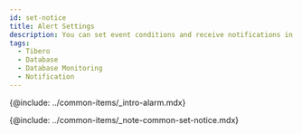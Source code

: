 ```yaml
---
id: set-notice
title: Alert Settings
description: You can set event conditions and receive notifications in various forms.
tags:
  - Tibero
  - Database
  - Database Monitoring
  - Notification
---
```


{@include: ../common-items/_intro-alarm.mdx}

{@include: ../common-items/_note-common-set-notice.mdx}
